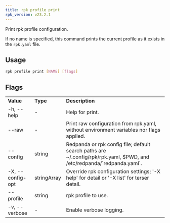 ```yaml
---
title: rpk profile print
rpk_version: v23.2.1
---
```


<head>
  <meta name="title" content="rpk profile print| Redpanda Docs" />
  <meta name="description" content="rpk profile print" />
  <link rel="canonical" href="https://docs.redpanda.com/docs/reference/rpk/rpk-profile/rpk-profile-print/" />
</head>

Print rpk profile configuration.

If no name is specified, this command prints the current profile as it exists in the `rpk.yaml` file.

## Usage

```bash
rpk profile print [NAME] [flags]
```

## Flags

<table>
  <tbody>
    <tr>
      <td>
        <strong>Value</strong>
      </td>
      <td>
        <strong>Type</strong>
      </td>
      <td>
        <strong>Description</strong>
      </td>
    </tr>
    <tr>
      <td>-h, --help</td>
      <td>-</td>
      <td>Help for print.</td>
    </tr>
    <tr>
      <td>--raw</td>
      <td>-</td>
      <td>
        Print raw configuration from rpk.yaml, without environment variables nor
        flags applied.
      </td>
    </tr>
    <tr>
      <td>--config</td>
      <td>string</td>
      <td>
        Redpanda or rpk config file; default search paths are
        ~/.config/rpk/rpk.yaml, $PWD, and /etc/redpanda/`redpanda.yaml`.
      </td>
    </tr>
    <tr>
      <td>-X, --config-opt</td>
      <td>stringArray</td>
      <td>
        Override rpk configuration settings; '-X help' for detail or '-X list'
        for terser detail.
      </td>
    </tr>
    <tr>
      <td>--profile</td>
      <td>string</td>
      <td>rpk profile to use.</td>
    </tr>
    <tr>
      <td>-v, --verbose</td>
      <td>-</td>
      <td>Enable verbose logging.</td>
    </tr>
  </tbody>
</table>
